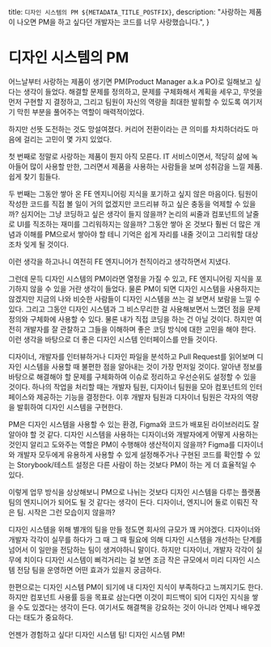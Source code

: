 
  title: `디자인 시스템의 PM ${METADATA_TITLE_POSTFIX}`,
  description:
    "사랑하는 제품이 나오면 PM을 하고 싶다던 개발자는 코드를 너무 사랑했습니다.",
}

# 디자인 시스템의 PM

어느날부터 사랑하는 제품이 생기면 PM(Product Manager a.k.a PO)로 일해보고 싶다는 생각이 들었다.
해결할 문제를 정의하고, 문제를 구체화해서 계획을 세우고, 무엇을 먼저 구현할 지 결정하고,
그리고 팀원이 자신의 역량을 최대한 발휘할 수 있도록 여기저기 막힌 부분을 풀어주는 역할이 매력적이었다.

하지만 선뜻 도전하는 것도 망설여졌다.
커리어 전환이라는 큰 의미를 차치하더라도 마음에 걸리는 고민이 몇 가지 있었다.

첫 번째로 정말로 사랑하는 제품이 뭔지 아직 모른다.
IT 서비스이면서, 적당히 삶에 녹아들어 많이 사용할 만한,
그러면서 제품을 사용하는 사람들을 보며 성취감을 느낄 제품.
쉽게 찾기 힘들다.

두 번째는 그동안 쌓아 온 FE 엔지니어링 지식을 포기하고 싶지 않은 마음이다.
팀원이 작성한 코드를 직접 볼 일이 거의 없겠지만 코드리뷰 하고 싶은 충동을 억제할 수 있을까?
심지어는 그냥 코딩하고 싶은 생각이 들지 않을까?
논리의 씨줄과 컴포넌트의 날줄로 UI를 직조하는 재미를 그리워하지는 않을까?
그동안 쌓아 온 것보다 훨씬 더 많은 개념과 이해를 PM으로서 쌓아야 할 테니 기억은 쉽게 자리를 내줄 것이고
그리워할 대상조차 잊게 될 것이다.

이런 생각을 하고나니 여전히 FE 엔지니어가 천직이라고 생각하면서 지냈다.

그런데 문득 디자인 시스템의 PM이라면 열정을 가질 수 있고,
FE 엔지니어링 지식을 포기하지 않을 수 있을 거란 생각이 들었다.
물론 PM이 되면 디자인 시스템을 사용하지는 않겠지만 지금의 나와 비슷한 사람들이 디자인 시스템을 쓰는 걸 보면서
보람을 느낄 수 있다.
그리고 그동안 디자인 시스템과 그 비스무리한 걸 사용해보면서 느꼈던 점을 문제 정의와 구체화에 사용할 수 있다.
물론 내가 직접 코딩을 하는 건 아닐 것이다.
하지만 여전히 개발자를 잘 관찰하고 그들을 이해하며 좋은 코딩 방식에 대한 고민을 해야 한다.
이런 생각을 바탕으로 더 좋은 디자인 시스템 인터페이스를 만들 것이다.

디자이너, 개발자를 인터뷰하거나 디자인 파일을 분석하고 Pull Request를 읽어보며 디자인 시스템을 사용할 때 불편한 점을 알아내는 것이 가장 먼저일 것이다.
알아낸 정보를 바탕으로 해결해야 할 문제를 구체화하여 이슈로 정리하고 우선순위도 설정할 수 있을 것이다.
하나의 작업을 처리할 때는 개발자 팀원, 디자이너 팀원을 모아 컴포넌트의 인터페이스와 제공하는 기능을 결정한다.
이후 개발자 팀원과 디자이너 팀원은 각자의 역량을 발휘하여 디자인 시스템을 구현한다.

PM은 디자인 시스템을 사용할 수 있는 환경, Figma와 코드가 배포된 라이브러리도 잘 알아야 할 것 같다.
디자인 시스템을 사용하는 디자이너와 개발자에게 어떻게 사용하는 것인지 알리고 도와주는 역할은 PM이 수행해야 생산적이지 않을까?
Figma를 디자이너와 개발자 모두에게 유용하게 사용할 수 있게 설정해주거나 구현된 코드를 확인할 수 있는 Storybook/테스트 설정은 다른 사람이 하는 것보다 PM이 하는 게 더 효율적일 수 있다.

이렇게 업무 방식을 상상해보니 PM으로 나뉘는 것보다
디자인 시스템을 다루는 플랫폼 팀의 엔지니어가 되어도 될 것 같다는 생각이 든다.
디자이너, 엔지니어 둘로 이뤄진 작은 팀. 시작은 그런 모습이지 않을까?

디자인 시스템을 위해 별개의 팀을 만들 정도면 회사의 규모가 꽤 커야겠다.
디자이너와 개발자 각각이 실무를 하다가 그 때 그 때 필요에 의해 디자인 시스템을 개선하는 단계를 넘어서
이 일만을 전담하는 팀이 생겨야하니 말이다.
하지만 디자이너, 개발자 각각이 실무에 치이다 디자인 시스템이 삐걱거리는 걸 보면
조금 작은 규모에서 미리 디자인 시스템 전담 팀을 운영하면 어떤 효과가 있을지 궁금하다.

한편으로는 디자인 시스템 PM이 되기에 내 디자인 지식이 부족하다고 느껴지기도 한다.
하지만 컴포넌트 사용률 등을 목표로 삼는다면 이것이 피드백이 되어 디자인 지식을 쌓을 수도 있겠다는 생각이 든다.
여기서도 해결책을 강요하는 것이 아니라 언제나 배우겠다는 태도가 중요하다.

언젠가 경험하고 싶다! 디자인 시스템 팀! 디자인 시스템 PM!
